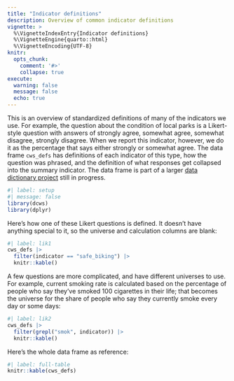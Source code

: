 ```yaml
---
title: "Indicator definitions"
description: Overview of common indicator definitions
vignette: >
  %\VignetteIndexEntry{Indicator definitions}
  %\VignetteEngine{quarto::html}
  %\VignetteEncoding{UTF-8}
knitr:
  opts_chunk:
    comment: '#>'
    collapse: true
execute:
  warning: false
  message: false
  echo: true
---
```



This is an overview of standardized definitions of many of the indicators we use. For example, the question about the condition of local parks is a Likert-style question with answers of strongly agree, somewhat agree, somewhat disagree, strongly disagree. When we report this indicator, however, we do it as the percentage that says either strongly or somewhat agree. The data frame `cws_defs` has definitions of each indicator of this type, how the question was phrased, and the definition of what responses get collapsed into the summary indicator. The data frame is part of a larger [data dictionary project](https://github.com/CT-Data-Haven/dictionary-build) still in progress.

```r
#| label: setup
#| message: false
library(dcws)
library(dplyr)
```

Here's how one of these Likert questions is defined. It doesn't have anything special to it, so the universe and calculation columns are blank:

```r
#| label: lik1
cws_defs |>
  filter(indicator == "safe_biking") |>
  knitr::kable()
```

A few questions are more complicated, and have different universes to use. For example, current smoking rate is calculated based on the percentage of people who say they've smoked 100 cigarettes in their life; that becomes the universe for the share of people who say they currently smoke every day or some days:

```r
#| label: lik2
cws_defs |>
  filter(grepl("smok", indicator)) |>
  knitr::kable()
```

Here's the whole data frame as reference:

```r
#| label: full-table
knitr::kable(cws_defs)
```

